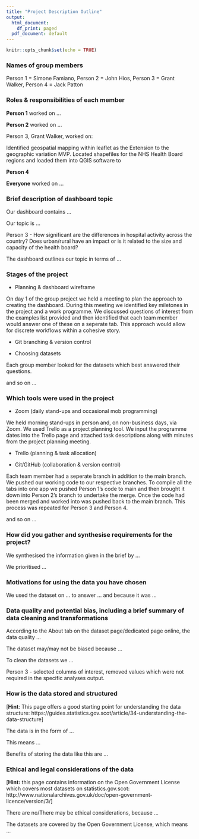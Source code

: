 ```yaml
---
title: "Project Description Outline"
output:
  html_document:
    df_print: paged
  pdf_document: default
---
```


```r
knitr::opts_chunk$set(echo = TRUE)
```

### Names of group members

Person 1 = Simone Famiano, 
Person 2 = John Hios, 
Person 3 = Grant Walker, 
Person 4 = Jack Patton

### Roles & responsibilities of each member

**Person 1** worked on ...

**Person 2** worked on ...

Person 3, Grant Walker, worked on:

Identified geospatial mapping within leaflet as the Extension to the geographic variation MVP. Located shapefiles for the NHS Health Board regions and loaded them into QGIS software to  

**Person 4**

**Everyone** worked on ...

### Brief description of dashboard topic

Our dashboard contains ...

Our topic is ...

Person 3 - How significant are the differences in hospital activity across the country? Does urban/rural have an impact or is it related to the size and capacity of the health board?

The dashboard outlines our topic in terms of ...

### Stages of the project

* Planning & dashboard wireframe

On day 1 of the group project we held a meeting to plan the approach to creating the dashboard. During this meeting we identified key miletones in the project and a work programme. We discussed questions of interest from the examples list provided and then identified that each team member would answer one of these on a seperate tab. This approach would allow for discrete workflows within a cohesive story.

* Git branching & version control

* Choosing datasets

Each group member looked for the datasets which best answered their questions.

and so on ...

### Which tools were used in the project

* Zoom (daily stand-ups and occasional mob programming)

We held morning stand-ups in person and, on non-business days, via Zoom.  We used Trello as a project planning tool. We input the programme dates into the Trello page and attached task descriptions along with minutes from the project planning meeting.

* Trello (planning & task allocation)

* Git/GitHub (collaboration & version control)

Each team member had a seperate branch in addition to the main branch. We pushed our working code to our respective branches. To compile all the tabs into one app we pushed Person 1's code to main and then brought it down into Person 2's branch to undertake the merge. Once the code had been merged and worked into was pushed back to the main branch. This process was repeated for Person 3 and Person 4.

and so on ...

### How did you gather and synthesise requirements for the project?

We synthesised the information given in the brief by ...

We prioritised ...

### Motivations for using the data you have chosen

We used the dataset on ... to answer ... and because it was ...

### Data quality and potential bias, including a brief summary of data cleaning and transformations

According to the About tab on the dataset page/dedicated page online, the data quality ...

The dataset may/may not be biased because ...

To clean the datasets we ...

Person 3 - selected columns of interest, removed values which were not required in the specific analyses output.

### How is the data stored and structured

[**Hint**: This page offers a good starting point for understanding the data structure: https://guides.statistics.gov.scot/article/34-understanding-the-data-structure]

The data is in the form of ...

This means ...

Benefits of storing the data like this are ...

### Ethical and legal considerations of the data

[**Hint:** this page contains information on the Open Government License which covers most datasets on statistics.gov.scot: http://www.nationalarchives.gov.uk/doc/open-government-licence/version/3/]

There are no/There may be ethical considerations, because ...

The datasets are covered by the Open Government License, which means ...